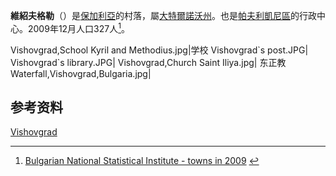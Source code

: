 {{Infobox settlement <!--more fields are available for this Infobox--See Template:Infobox Settlement-->
| name                   = 維紹夫格勒
| native_name            = Вишовград
| native_name_lang       = bg
| settlement_type        = 村落
| pushpin_map            = Bulgaria <!-- name of a location map as per http://en.wikipedia.org/wiki/Template:Location_map -->
| pushpin_label_position = <!-- position of the pushpin label: left, right, top, bottom, none -->
| pushpin_map_caption    = 帕夫利凱尼的位置
| pushpin_mapsize        =
| latd  = 43 | latm  = 14 | lats  = 34 | latNS  = N
| longd = 25 | longm = 19 | longs = 18 | longEW = E
| coordinates_display    = inline,title
| coordinates_region     = BG
| subdivision_type       = [[國家列表|國家]]
| subdivision_name       = [[保加利亞|保加利亞]]
| subdivision_type1      = [[保加利亞行政區劃|州]] 
| subdivision_name1      = [[大特爾諾沃州|大特爾諾沃]]
| subdivision_type2      = [[保加利亞行政區劃|區]]
| subdivision_name2      = [[帕夫利凱尼區|帕夫利凱尼]]
| leader_title           = 市長
| leader_name            = 
| leader_title1          = 
| leader_name1           = 
| elevation_m            = 246
| population_total       = 327
| population_footnotes   =<ref name="statistika"/>
| population_as_of       = 2009-12-31
| timezone               = [[Eastern_European_Time|EET]]
| utc_offset             = +2
| timezone_DST           = [[Eastern_European_Summer_Time|EEST]]
| utc_offset_DST         = +3
| postal_code_type       = 郵政編碼
| postal_code            = 5239
| area_code              = 061308
}}

'''維紹夫格勒'''（{{lang-bg|Вишовград}}）是[[保加利亞|保加利亞]]的村落，屬[[大特爾諾沃州|大特爾諾沃州]]。也是[[帕夫利凱尼區|帕夫利凱尼區]]的行政中心。2009年12月人口327人<ref name="statistika">{{en icon}} [http://www.nsi.bg/otrasalen.php?otr=53&a1=1583&a2=1584&a3=1588#cont Bulgarian National Statistical Institute - towns in 2009] {{Wayback|url=http://www.nsi.bg/otrasalen.php?otr=53&a1=1583&a2=1584&a3=1588#cont |date=20131113225035 }}</ref>。

<gallery>
Vishovgrad,School Kyril and Methodius.jpg|学校
Vishovgrad`s post.JPG| 
Vishovgrad`s library.JPG| 
Vishovgrad,Church Saint Iliya.jpg| 东正教
Waterfall,Vishovgrad,Bulgaria.jpg|
</gallery>

==参考资料==
{{reflist}}

[[Category:保加利亞城市|Vishovgrad]]